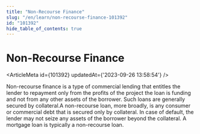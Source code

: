 ```yaml
---
title: "Non-Recourse Finance"
slug: "/en/learn/non-recourse-finance-101392"
id: "101392"
hide_table_of_contents: true
---
```



# Non-Recourse Finance

<ArticleMeta id={101392} updatedAt={'2023-09-26 13:58:54'} />
<div className='border-solid border-b border-t-0 my-4 border-[var(--ifm-color-gray-300)]' />

Non-recourse finance is a type of commercial lending that entitles the lender to repayment only from the profits of the project the loan is funding and not from any other assets of the borrower. Such loans are generally secured by collateral.A non-recourse loan, more broadly, is any consumer or commercial debt that is secured only by collateral. In case of default, the lender may not seize any assets of the borrower beyond the collateral. A mortgage loan is typically a non-recourse loan.
